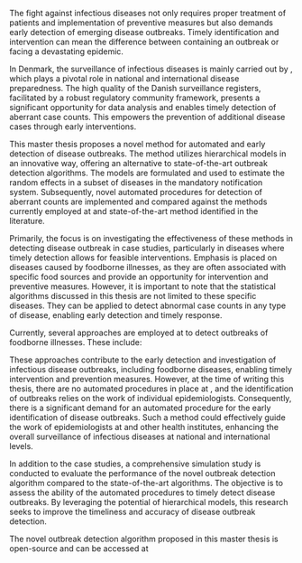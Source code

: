 \chapter{Introduction} 

The fight against infectious diseases not only requires proper treatment of patients and implementation of preventive measures but also demands early detection of emerging disease outbreaks. Timely identification and intervention can mean the difference between containing an outbreak or facing a devastating epidemic. 

In Denmark, the surveillance of infectious diseases is mainly carried out by \gls{SSI}, which plays a pivotal role in national and international disease preparedness. The high quality of the Danish surveillance registers, facilitated by a robust regulatory community framework, presents a significant opportunity for data analysis and enables timely detection of aberrant case counts. This empowers the prevention of additional disease cases through early interventions.

This master thesis proposes a novel method for automated and early detection of disease outbreaks. The method utilizes hierarchical models in an innovative way, offering an alternative to state-of-the-art outbreak detection algorithms. The models are formulated and used to estimate the random effects in a subset of diseases in the mandatory notification system. Subsequently, novel automated procedures for detection of aberrant counts are implemented and compared against the methods currently employed at \gls{SSI} and state-of-the-art method identified in the literature. 

Primarily, the focus is on investigating the effectiveness of these methods in detecting disease outbreak in case studies, particularly in diseases where timely detection allows for feasible interventions. Emphasis is placed on diseases caused by foodborne illnesses, as they are often associated with specific food sources and provide an opportunity for intervention and preventive measures. However, it is important to note that the statistical algorithms discussed in this thesis are not limited to these specific diseases. They can be applied to detect abnormal case counts in any type of disease, enabling early detection and timely response.

Currently, several approaches are employed at \gls{SSI} to detect outbreaks of foodborne illnesses. These include:

\begin{enumerate}
  \item Reports from doctors: Physicians may report cases of foodborne illnesses they encounter in their practice to the relevant authorities.
  \item Citizen reports: Individuals may directly contact food or health authorities to report suspected cases of foodborne illnesses.
  \item Cluster identification through laboratory surveillance: Clusters of cases can be identified through routine laboratory testing and surveillance of samples from patients with suspected foodborne illnesses.
  \item Identification of identical "fingerprints": When bacteria or viruses are type-tested, the presence of identical fingerprints among multiple cases can strongly indicate a common source of infection.
\end{enumerate}

These approaches contribute to the early detection and investigation of infectious disease outbreaks, including foodborne diseases, enabling timely intervention and prevention measures. However, at the time of writing this thesis, there are no automated procedures in place at \gls{SSI}, and the identification of outbreaks relies on the work of individual epidemiologists. Consequently, there is a significant demand for an automated procedure for the early identification of disease outbreaks. Such a method could effectively guide the work of epidemiologists at \gls{SSI} and other health institutes, enhancing the overall surveillance of infectious diseases at national and international levels.

In addition to the case studies, a comprehensive simulation study is conducted to evaluate the performance of the novel outbreak detection algorithm compared to the state-of-the-art algorithms. The objective is to assess the ability of the automated procedures to timely detect disease outbreaks. By leveraging the potential of hierarchical models, this research seeks to improve the timeliness and accuracy of disease outbreak detection.

The novel outbreak detection algorithm proposed in this master thesis is open-source and can be accessed at \href{https://github.com/telkamp7/AEDDO}{https://github.com/telkamp7/AEDDO}


\cleardoublepage

